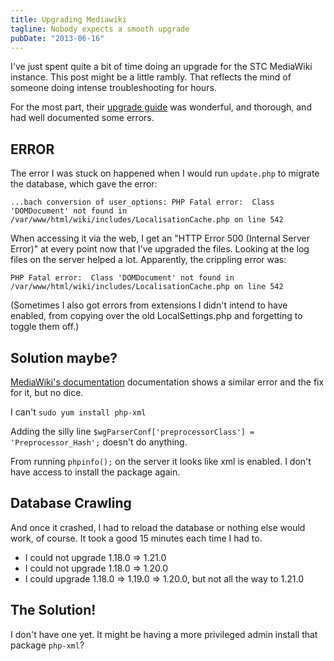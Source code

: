 ```yaml
---
title: Upgrading Mediawiki
tagline: Nobody expects a smooth upgrade
pubDate: "2013-06-16"
---
```


I've just spent quite a bit of time doing an upgrade for the STC MediaWiki instance. This post might be a little rambly. That reflects the mind of someone doing intense troubleshooting for hours.

For the most part, their [upgrade guide](http://www.mediawiki.org/wiki/Manual:Upgrading) was wonderful, and thorough, and had well documented some errors.

## ERROR

The error I was stuck on happened when I would run `update.php` to migrate the database, which gave the error:

```
...bach conversion of user_options: PHP Fatal error:  Class 'DOMDocument' not found in /var/www/html/wiki/includes/LocalisationCache.php on line 542
```

When accessing it via the web, I get an "HTTP Error 500 (Internal Server Error)" at every point now that I've upgraded the files. Looking at the log files on the server helped a lot. Apparently, the crippling error was:

```
PHP Fatal error:  Class 'DOMDocument' not found in /var/www/html/wiki/includes/LocalisationCache.php on line 542
```

(Sometimes I also got errors from extensions I didn't intend to have enabled, from copying over the old LocalSettings.php and forgetting to toggle them off.)

## Solution maybe?

[MediaWiki's documentation](http://www.mediawiki.org/wiki/Manual:Errors_and_symptoms#Fatal_error:_Class_.27DOMDocument.27_not_found_in_xxxxxxxx.2FPreprocessor_DOM.php_on_line_nnn) documentation shows a similar error and the fix for it, but no dice.

I can't `sudo yum install php-xml`

Adding the silly line `$wgParserConf['preprocessorClass'] = 'Preprocessor_Hash';` doesn't do anything.

From running `phpinfo();` on the server it looks like xml is enabled. I don't have access to install the package again.

## Database Crawling

And once it crashed, I had to reload the database or nothing else would work, of course. It took a good 15 minutes each time I had to.

- I could not upgrade 1.18.0 => 1.21.0
- I could not upgrade 1.18.0 => 1.20.0
- I could upgrade 1.18.0 => 1.19.0 => 1.20.0, but not all the way to 1.21.0

## The Solution!

I don't have one yet. It might be having a more privileged admin install that package `php-xml`?
